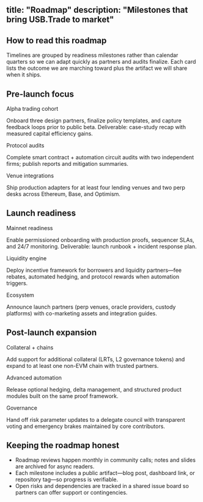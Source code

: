 title: "Roadmap"
description: "Milestones that bring USB.Trade to market"
---

<div className="usb-section">
  <h2>How to read this roadmap</h2>
  <p>
    Timelines are grouped by readiness milestones rather than calendar quarters so we can adapt quickly as partners and audits finalize. Each card lists the outcome we are marching toward plus the artifact we will share when it ships.
  </p>
</div>

<div className="usb-section">
  <h2>Pre-launch focus</h2>
  <div className="usb-grid">
    <div className="usb-card">
      <span className="usb-card__eyebrow">Alpha trading cohort</span>
      <p className="usb-card__body">
        Onboard three design partners, finalize policy templates, and capture feedback loops prior to public beta. Deliverable: case-study recap with measured capital efficiency gains.
      </p>
    </div>
    <div className="usb-card">
      <span className="usb-card__eyebrow">Protocol audits</span>
      <p className="usb-card__body">
        Complete smart contract + automation circuit audits with two independent firms; publish reports and mitigation summaries.
      </p>
    </div>
    <div className="usb-card">
      <span className="usb-card__eyebrow">Venue integrations</span>
      <p className="usb-card__body">
        Ship production adapters for at least four lending venues and two perp desks across Ethereum, Base, and Optimism.
      </p>
    </div>
  </div>
</div>

<div className="usb-section">
  <h2>Launch readiness</h2>
  <div className="usb-grid">
    <div className="usb-card">
      <span className="usb-card__eyebrow">Mainnet readiness</span>
      <p className="usb-card__body">
        Enable permissioned onboarding with production proofs, sequencer SLAs, and 24/7 monitoring. Deliverable: launch runbook + incident response plan.
      </p>
    </div>
    <div className="usb-card">
      <span className="usb-card__eyebrow">Liquidity engine</span>
      <p className="usb-card__body">
        Deploy incentive framework for borrowers and liquidity partners—fee rebates, automated hedging, and protocol rewards when automation triggers.
      </p>
    </div>
    <div className="usb-card">
      <span className="usb-card__eyebrow">Ecosystem</span>
      <p className="usb-card__body">
        Announce launch partners (perp venues, oracle providers, custody platforms) with co-marketing assets and integration guides.
      </p>
    </div>
  </div>
</div>

<div className="usb-section">
  <h2>Post-launch expansion</h2>
  <div className="usb-grid">
    <div className="usb-card">
      <span className="usb-card__eyebrow">Collateral + chains</span>
      <p className="usb-card__body">
        Add support for additional collateral (LRTs, L2 governance tokens) and expand to at least one non-EVM chain with trusted partners.
      </p>
    </div>
    <div className="usb-card">
      <span className="usb-card__eyebrow">Advanced automation</span>
      <p className="usb-card__body">
        Release optional hedging, delta management, and structured product modules built on the same proof framework.
      </p>
    </div>
    <div className="usb-card">
      <span className="usb-card__eyebrow">Governance</span>
      <p className="usb-card__body">
        Hand off risk parameter updates to a delegate council with transparent voting and emergency brakes maintained by core contributors.
      </p>
    </div>
  </div>
</div>

<div className="usb-section">
  <h2>Keeping the roadmap honest</h2>
  <ul className="usb-checklist">
    <li>Roadmap reviews happen monthly in community calls; notes and slides are archived for async readers.</li>
    <li>Each milestone includes a public artifact—blog post, dashboard link, or repository tag—so progress is verifiable.</li>
    <li>Open risks and dependencies are tracked in a shared issue board so partners can offer support or contingencies.</li>
  </ul>
</div>
